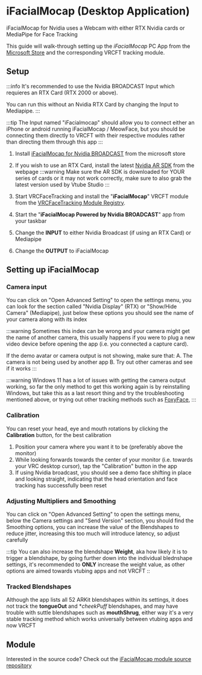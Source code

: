 # iFacialMocap (Desktop Application)

iFacialMocap for Nvidia uses a Webcam with either RTX Nvidia cards or MediaPipe for Face Tracking 

This guide will walk-through setting up the *iFacialMocap* PC App from the [Microsoft Store](https://apps.microsoft.com/detail/9n01fgs2zk3x?hl=en-US&gl=US) and the corresponding VRCFT tracking module.

## Setup

:::info
It's recommended to use the Nvidia BROADCAST Input which requieres an RTX Card (RTX 2000 or above).

You can run this without an Nvidia RTX Card by changing the Input to Mediapipe.
:::

:::tip
The Input named "iFacialmocap" should allow you to connect either an iPhone or android running iFacialMocap / MeowFace, but you should be connecting them directly to VRCFT with their respective modules rather than directing them through this app
:::

1. Install [iFacialMocap for Nvidia BROADCAST](https://apps.microsoft.com/detail/9n01fgs2zk3x?hl=en-US&gl=US) from the microsoft store
2. If you wish to use an RTX Card, install the latest [Nvidia AR SDK](https://www.nvidia.com/en-us/geforce/broadcasting/broadcast-sdk/resources/) from the webpage
:::warning
Make sure the AR SDK is downloaded for YOUR series of cards or it may not work correctly, make sure to also grab the latest version used by Vtube Studio
:::

3. Start VRCFaceTracking and install the "**iFacialMocap**" VRCFT module from the [VRCFaceTracking Module Registry](@site/docs/vrcft-software/vrcft.mdx#module-registry).
4. Start the "**iFacialMocap Powered by Nvidia BROADCAST**" app from your taskbar
5. Change the **INPUT** to either Nvidia Broadcast (if using an RTX Card) or Mediapipe
6. Change the **OUTPUT** to iFacialMocap

## Setting up iFacialMocap

### Camera input

You can click on "Open Advanced Setting" to open the settings menu, you can look for the section called "Nvidia Display" (RTX) or "Show/Hide Camera" (Mediapipe), just below these options you should see the name of your camera along with its index

:::warning
Sometimes this index can be wrong and your camera might get the name of another camera, this usually happens if you were to plug a new video device before opening the app (i.e. you connected a capture card).

If the demo avatar or camera output is not showing, make sure that:
A. The camera is not being used by another app
B. Try out other cameras and see if it works
:::

:::warning
Windows 11 has a lot of issues with getting the camera output working, so far the only method to get this working again is by reinstalling Windows, but take this as a last resort thing and try the troubleshooting mentioned above, or trying out other tracking methods such as [FoxyFace](https://docs.vrcft.io/docs/hardware/desktop/webcam/foxyface),
:::

### Calibration

You can reset your head, eye and mouth rotations by clicking the **Calibration** button, for the best calibration

1. Position your camera where you want it to be (preferably above the monitor)
2. While looking forwards towards the center of your monitor (i.e. towards your VRC desktop cursor), tap the "Calibration" button in the app
3. If using Nvidia broadcast, you should see a demo face shifting in place and looking straight, indicating that the head orientation and face tracking has successfully been reset

### Adjusting Multipliers and Smoothing

You can click on "Open Advanced Setting" to open the settings menu, below the Camera settings and "Send Version" section, you should find the Smoothing options, you can increase the value of the Blendshapes to reduce jitter, increasing this too much will introduce latency, so adjust carefully

:::tip
You can also increase the blendshape **Weight**, aka how likely it is to trigger a blendshape, by going further down into the individual blednshape settings, it's recommended to **ONLY** increase the weight value, as other options are aimed towards vtubing apps and not VRCFT
::

### Tracked Blendshapes
Although the app lists all 52 ARKit blendshapes within its settings, it does not track the **tongueOut** and **cheekPuff* blendshapes, and may have trouble with suttle blendshapes such as **mouthShrug**, either way it's a very stable tracking method which works universally between vtubing apps and now VRCFT

## Module

Interested in the source code? Check out the [iFacialMocap module source repository](https://github.com/Shuisho10/VRC_iFacialMocap)



